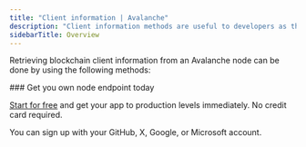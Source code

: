 ---
title: "Client information | Avalanche"
description: "Client information methods are useful to developers as they allow them to retrieve important information about the client software, network, and node that their application is connected to. This information is critical for building reliable and efficient Avalanche applications, ensuring compatibility, and monitoring the status and connectivity of the node."
sidebarTitle: Overview
---



Retrieving blockchain client information from an Avalanche node can be done by using the following methods:

<CardGroup>
  <Card title="web3_clientVersion" href="/api-reference/avalanche_node_api/client_info/net_listening" icon="angle-right" horizontal />
  <Card title="net_listening" href="/api-reference/avalanche_node_api/client_info/net_listening" icon="angle-right" horizontal />
</CardGroup>

<Check>
  ### Get you own node endpoint today

  [Start for free](https://console.chainstack.com/) and get your app to production levels immediately. No credit card required.

  You can sign up with your GitHub, X, Google, or Microsoft account.
</Check>
